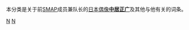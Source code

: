 {{noteTA
|G1 = JP Show
|G2 = Show
|G3 = Music
|G4 = Movie
}}

本分类是关于前[[SMAP|SMAP]]成员兼队长的[[日本偶像|日本偶像]]'''[[中居正广|中居正广]]'''及其他与他有关的词条。

[[Category:SMAP的成员|N]]
[[Category:前傑尼斯事務所所屬藝人‎|N]]